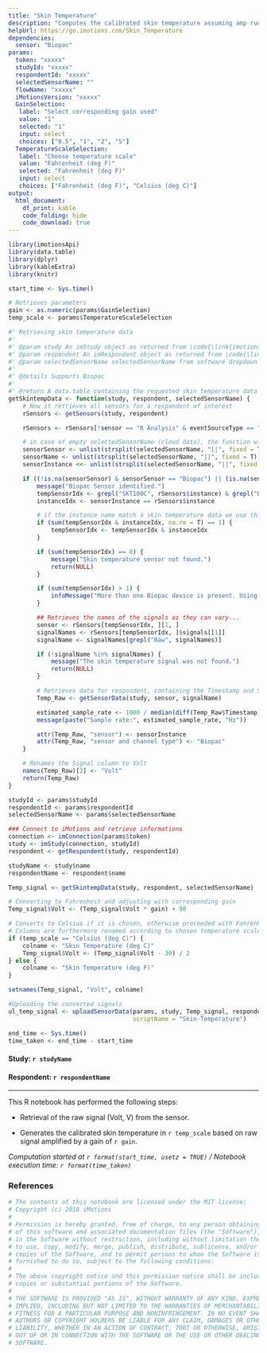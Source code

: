 ---
title: "Skin Temperature"
description: "Computes the calibrated skin temperature assuming amp run in DC, according to corresponding gain and chosen temperature scale for each respondent"
helpUrl: https://go.imotions.com/Skin_Temperature
dependencies:
  sensor: "Biopac"
params:
  token: "xxxxx"
  studyId: "xxxxx"
  respondentId: "xxxxx"
  selectedSensorName: ""
  flowName: "xxxxx"
  iMotionsVersion: "xxxxx"
  GainSelection:
   label: "Select corresponding gain used"
   value: "1"
   selected: "1"
   input: select
   choices: ["0.5", "1", "2", "5"]
  TemperatureScaleSelection:
   label: "Choose temperature scale"
   value: "Fahrenheit (deg F)"
   selected: "Fahrenheit (deg F)"
   input: select
   choices: ["Fahrenheit (deg F)", "Celsius (deg C)"]
output:
  html_document:
    df_print: kable
    code_folding: hide
    code_download: true
---

```{r global_options, include=FALSE}
library(imotionsApi)
library(data.table)
library(dplyr)
library(kableExtra)
library(knitr)

start_time <- Sys.time()
```

```{r Parameters, purl = TRUE}
# Retrieves parameters
gain <- as.numeric(params$GainSelection)
temp_scale <- params$TemperatureScaleSelection
```

```{r Get skin temperature sensor, purl = TRUE}
#' Retrieving skin temperature data
#'
#' @param study An imStudy object as returned from \code{\link{imotionsApi::imStudy}}.
#' @param respondent An imRespondent object as returned from \code{\link{imotionsApi::getRespondents}}.
#' @param selectedSensorName selectedSensorName from software dropdown - cloud value is empty and we use autodetection
#'
#' @details Supports Biopac
#'
#' @return A data.table containing the requested skin temperature data
getSkintempData <- function(study, respondent, selectedSensorName) {
    # Now it retrieves all sensors for a respondent of interest
    rSensors <- getSensors(study, respondent)

    rSensors <- rSensors[!sensor == "R Analysis" & eventSourceType == "Sensor", ]

    # in case of empty selectedSensorName (cloud data), the function will autodetect it
    sensorSensor <- unlist(strsplit(selectedSensorName, "||", fixed = T))[1]
    sensorName <- unlist(strsplit(selectedSensorName, "||", fixed = T))[2]
    sensorInstance <<- unlist(strsplit(selectedSensorName, "||", fixed = T))[3]

    if ((!is.na(sensorSensor) & sensorSensor == "Biopac") || (is.na(sensorSensor) && "Biopac" %in% rSensors$sensor)) {
        message("Biopac Sensor identified.")
        tempSensorIdx <- grepl("SKT100C", rSensors$instance) & grepl("Biopac", rSensors$sensor)
        instanceIdx <- sensorInstance == rSensors$instance

        # if the instance name match a skin temperature data we use this one, else we select the first device found
        if (sum(tempSensorIdx & instanceIdx, na.rm = T) == 1) {
            tempSensorIdx <- tempSensorIdx & instanceIdx
        }

        if (sum(tempSensorIdx) == 0) {
            message("Skin temperature sensor not found.")
            return(NULL)
        }

        if (sum(tempSensorIdx) > 1) {
            infoMessage("More than one Biopac device is present. Using the first one.")
        }

        ## Retrieves the names of the signals as they can vary...
        sensor <- rSensors[tempSensorIdx, ][1, ]
        signalNames <- rSensors[tempSensorIdx, ]$signals[[1]]
        signalName <- signalNames[grepl("Raw", signalNames)]

        if (!signalName %in% signalNames) {
            message("The skin temperature signal was not found.")
            return(NULL)
        }

        # Retrieves data for respondent, containing the Timestamp and Signal column
        Temp_Raw <- getSensorData(study, sensor, signalName)

        estimated_sample_rate <- 1000 / median(diff(Temp_Raw$Timestamp))
        message(paste("Sample rate:", estimated_sample_rate, "Hz"))

        attr(Temp_Raw, "sensor") <- sensorInstance
        attr(Temp_Raw, "sensor and channel type") <- "Biopac"
    }

    # Renames the Signal column to Volt
    names(Temp_Raw)[2] <- "Volt"
    return(Temp_Raw)
}
```

```{r set, purl = FALSE}
studyId <- params$studyId
respondentId <- params$respondentId
selectedSensorName <- params$selectedSensorName

### Connect to iMotions and retrieve informations
connection <- imConnection(params$token)
study <- imStudy(connection, studyId)
respondent <- getRespondent(study, respondentId)

studyName <- study$name
respondentName <- respondent$name
```

```{r Raw data to temperature, purl = FALSE}
Temp_signal <- getSkintempData(study, respondent, selectedSensorName)

# Converting to Fahrenheit and adjusting with corresponding gain
Temp_signal$Volt <- (Temp_signal$Volt * gain) + 90

# Converts to Celsius if it is chosen, otherwise proceeded with Fahrenheit
# Columns are furthermore renamed according to chosen temperature scale
if (temp_scale == "Celsius (deg C)") {
    colname <- "Skin Temperature (deg C)"
    Temp_signal$Volt <- (Temp_signal$Volt - 30) / 2
} else {
    colname <- "Skin Temperature (deg F)"
}

setnames(Temp_signal, "Volt", colname)
```


```{r Upload, purl = FALSE}
#Uploading the converted signals
ul_temp_signal <- uploadSensorData(params, study, Temp_signal, respondent, sensorName = "Calibrated Skin Temperature",
                                   scriptName = "Skin-Temperature")

end_time <- Sys.time()
time_taken <- end_time - start_time
```

#### Study: ``r studyName``
#### Respondent: ``r respondentName``

--- 
This R notebook has performed the following steps:

* Retrieval of the raw signal (Volt, V) from the sensor.

* Generates the calibrated skin temperature in `r temp_scale` based on raw signal amplified by a gain of `r gain`. 

*Computation started at `r format(start_time, usetz = TRUE)` / Notebook execution time: `r format(time_taken)`*

### References

```{r license, echo = FALSE}
# The contents of this notebook are licensed under the MIT license:
# Copyright (c) 2018 iMotions
#
# Permission is hereby granted, free of charge, to any person obtaining a copy
# of this software and associated documentation files (the "Software"), to deal
# in the Software without restriction, including without limitation the rights
# to use, copy, modify, merge, publish, distribute, sublicense, and/or sell
# copies of the Software, and to permit persons to whom the Software is
# furnished to do so, subject to the following conditions:
#
# The above copyright notice and this permission notice shall be included in all
# copies or substantial portions of the Software.
#
# THE SOFTWARE IS PROVIDED "AS IS", WITHOUT WARRANTY OF ANY KIND, EXPRESS OR
# IMPLIED, INCLUDING BUT NOT LIMITED TO THE WARRANTIES OF MERCHANTABILITY,
# FITNESS FOR A PARTICULAR PURPOSE AND NONINFRINGEMENT. IN NO EVENT SHALL THE
# AUTHORS OR COPYRIGHT HOLDERS BE LIABLE FOR ANY CLAIM, DAMAGES OR OTHER
# LIABILITY, WHETHER IN AN ACTION OF CONTRACT, TORT OR OTHERWISE, ARISING FROM,
# OUT OF OR IN CONNECTION WITH THE SOFTWARE OR THE USE OR OTHER DEALINGS IN THE
# SOFTWARE.
```




